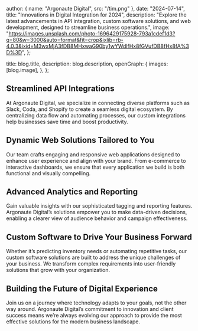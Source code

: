 
  author: { name: "Argonaute Digital", src: "/tim.png" },
  date: "2024-07-14",
  title: "Innovations in Digital Integration for 2024",
  description:
    "Explore the latest advancements in API integration, custom software solutions, and web development, designed to streamline business operations.",
  image:
    "https://images.unsplash.com/photo-1696429175928-793a1cdef1d3?q=80&w=3000&auto=format&fit=crop&ixlib=rb-4.0.3&ixid=M3wxMjA3fDB8MHxwaG90by1wYWdlfHx8fGVufDB8fHx8fA%3D%3D",
};

  title: blog.title,
  description: blog.description,
  openGraph: {
    images: [blog.image],
  },
};


## Streamlined API Integrations

At Argonaute Digital, we specialize in connecting diverse platforms such as Slack, Coda, and Shopify to create a seamless digital ecosystem. By centralizing data flow and automating processes, our custom integrations help businesses save time and boost productivity.

## Dynamic Web Solutions Tailored to You

Our team crafts engaging and responsive web applications designed to enhance user experience and align with your brand. From e-commerce to interactive dashboards, we ensure that every application we build is both functional and visually compelling.

## Advanced Analytics and Reporting

Gain valuable insights with our sophisticated tagging and reporting features. Argonaute Digital’s solutions empower you to make data-driven decisions, enabling a clearer view of audience behavior and campaign effectiveness.

## Custom Software to Drive Your Business Forward

Whether it’s predicting inventory needs or automating repetitive tasks, our custom software solutions are built to address the unique challenges of your business. We transform complex requirements into user-friendly solutions that grow with your organization.

## Building the Future of Digital Experience

Join us on a journey where technology adapts to your goals, not the other way around. Argonaute Digital’s commitment to innovation and client success means we’re always evolving our approach to provide the most effective solutions for the modern business landscape.
